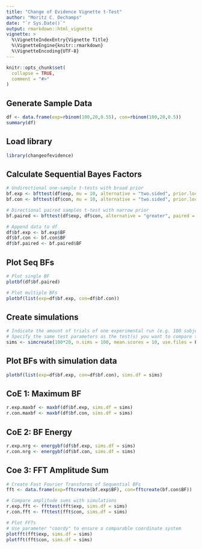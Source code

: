 ```yaml
---
title: "Change of Evidence Vignette t-Test"
author: "Moritz C. Dechamps"
date: "`r Sys.Date()`"
output: rmarkdown::html_vignette
vignette: >
  %\VignetteIndexEntry{Vignette Title}
  %\VignetteEngine{knitr::rmarkdown}
  %\VignetteEncoding{UTF-8}
---
```


```r
knitr::opts_chunk$set(
  collapse = TRUE,
  comment = "#>"
)
```

## Generate Sample Data

```r
df <- data.frame(exp=rbinom(100,20,0.55), con=rbinom(100,20,0.5))
summary(df)
```

## Load library

```r
library(changeofevidence)
```

## Calculate Sequential Bayes Factors

```r
# Undirectional one-sample t-tests with broad prior
bf.exp <- bfttest(df$exp, mu = 10, alternative = "two.sided", prior.loc = 0, prior.r = 0.707)
bf.con <- bfttest(df$con, mu = 10, alternative = "two.sided", prior.loc = 0, prior.r = 0.707)

# Directional paired samples t-test with narrow prior
bf.paired <- bfttest(df$exp, df$con, alternative = "greater", paired = T, prior.loc = 0, prior.r = 0.1)

# Append data to df
df$bf.exp <- bf.exp$BF
df$bf.con <- bf.con$BF
df$bf.paired <- bf.paired$BF
```

## Plot Seq BFs

```r
# Plot single BF
plotbf(df$bf.paired)

# Plot multiple BFs
plotbf(list(exp=df$bf.exp, con=df$bf.con))
```

## Create simulations

```r
# Indicate the amount of trials of one experimental run (e.g. 100 subjects * 20 trials)
# Specify the same test parameters as the test(s) you want to compare to (in this case the one-sample t-tests.)
sims <- simcreate(100*20, n.sims = 100, mean.scores = 10, use.files = F, alternative = "two.sided", prior.loc = 0, prior.r = 0.707)
```

## Plot BFs with simulation data

```r
plotbf(list(exp=df$bf.exp, con=df$bf.con), sims.df = sims)
```

## CoE 1: Maximum BF

```r
r.exp.maxbf <- maxbf(df$bf.exp, sims.df = sims)
r.con.maxbf <- maxbf(df$bf.con, sims.df = sims)
```

## CoE 2: BF Energy

```r
r.exp.nrg <- energybf(df$bf.exp, sims.df = sims)
r.con.nrg <- energybf(df$bf.con, sims.df = sims)
```

## Coe 3: FFT Amplitude Sum

```r
# Create Fast Fourier Transforms of Sequential BFs
fft <- data.frame(exp=fftcreate(bf.exp$BF), con=fftcreate(bf.con$BF))

# Compare amplitude sums with simulations
r.exp.fft <- ffttest(fft$exp, sims.df = sims)
r.con.fft <- ffttest(fft$con, sims.df = sims)

# Plot FFTs
# Use parameter "coordy" to ensure a comparable coordinate system
plotfft(fft$exp, sims.df = sims)
plotfft(fft$con, sims.df = sims)
```

